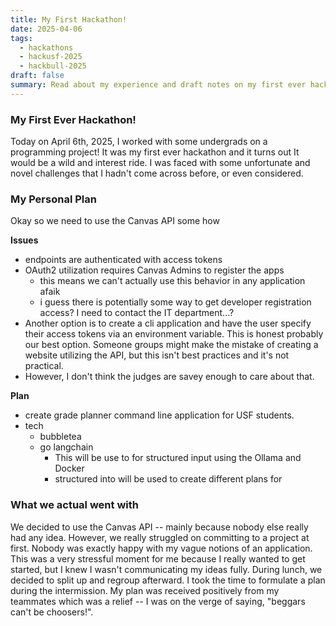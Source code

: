 ```yaml
---
title: My First Hackathon!
date: 2025-04-06
tags:
  - hackathons
  - hackusf-2025
  - hackbull-2025
draft: false
summary: Read about my experience and draft notes on my first ever hackathon!
---
```

### My First Ever Hackathon!

Today on April 6th, 2025, I worked with some undergrads on a programming project! It was my first ever hackathon and it turns out It would be a wild and interest ride. I was faced with some unfortunate and novel challenges that I hadn't come across before, or even considered.

### My Personal Plan

Okay so we need to use the Canvas API some how

**Issues**

- endpoints are authenticated with access tokens
- OAuth2 utilization requires Canvas Admins to register the apps
    - this means we can't actually use this behavior in any application afaik
    - i guess there is potentially some way to get developer registration access? I need to contact the IT department...?
- Another option is to create a cli application and have the user specify their access tokens via an environment variable. This is honest probably our best option. Someone groups might make the mistake of creating a website utilizing the API, but this isn't best practices and it's not practical.
- However, I don't think the judges are savey enough to care about that.


**Plan**
- create grade planner command line application for USF students.
- tech
    - bubbletea
    - go langchain
        - This will be use to for structured input using the Ollama and Docker
        - structured into will be used to create different plans for


### What we actual went with

We decided to use the Canvas API -- mainly because nobody else really had any idea. However, we really struggled on committing to a project at first. Nobody was exactly happy with my vague notions of an application. This was a very stressful moment for me because I really wanted to get started, but I knew I wasn't communicating my ideas fully. During lunch, we decided to split up and regroup afterward. I took the time to formulate a plan during the intermission. My plan was received positively from my teammates which was a relief -- I was on the verge of saying, "beggars can't be choosers!".

